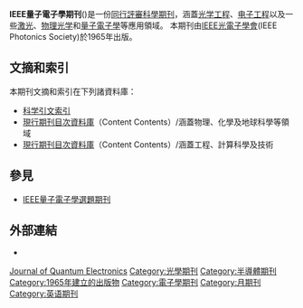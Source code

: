 {{noteTA
|T=zh-hant:IEEE量子電子學期刊; zh-hans:IEEE量子电子学杂志
|G1=Physics
}}
{{Infobox journal
| title = IEEE量子電子學期刊<br>(IEEE Journal of Quantum Electronics)
| cover =
| editor =
| discipline = [[量子光学|量子電子學]]
| peer-reviewed = [[同行評審|同行評審]]
| abbreviation = {{lang|en|IEEE J. Quant. Electron.}}
| publisher = [[IEEE光電子學會|IEEE光電子學會]]
| language = 英語
| country =
| frequency = 月期刊
| history = 1965年-目前
| openaccess =
| license =
| impact = 1.879
| impact-year = 2011
| website = http://ieeexplore.ieee.org/servlet/opac?punumber=3
| link1 =
| link1-name =
| link2 =
| link2-name =
| JSTOR =
| OCLC =
| LCCN =
| CODEN =
| ISSN = 0018-9197
| eISSN =
}}

'''IEEE量子電子學期刊'''({{lang|en|IEEE Journal of Quantum Electronics}})是一份[[同行評審|同行評審]][[科學期刊|科學期刊]]，涵蓋[[光学工程|光学工程]]、[[电子工程|电子工程]]以及一些[[激光|激光]]、[[物理光学|物理光学]]和[[量子光学|量子電子學]]等應用領域。 本期刊由[[IEEE光電子學會|IEEE光電子學會]](IEEE Photonics Society)於1965年出版。

==文摘和索引 ==
本期刊文摘和索引在下列諸資料庫：
* [[科学引文索引|科学引文索引]]
* [[現行期刊目次資料庫|現行期刊目次資料庫]]（Content Contents）/涵蓋物理、化學及地球科學等領域
* [[現行期刊目次資料庫|現行期刊目次資料庫]]（Content Contents）/涵蓋工程、計算科學及技術

==參見==
* [[IEEE量子電子學選題期刊|IEEE量子電子學選題期刊]]

==外部連結==
* {{Official|1=http://ieeexplore.ieee.org/servlet/opac?punumber=3}}

[[Category:IEEE學術期刊|Journal of Quantum Electronics]]
[[Category:光學期刊|Category:光學期刊]]
[[Category:半導體期刊|Category:半導體期刊]]
[[Category:1965年建立的出版物|Category:1965年建立的出版物]]
[[Category:電子學期刊|Category:電子學期刊]]
[[Category:月期刊|Category:月期刊]]
[[Category:英语期刊|Category:英语期刊]]
